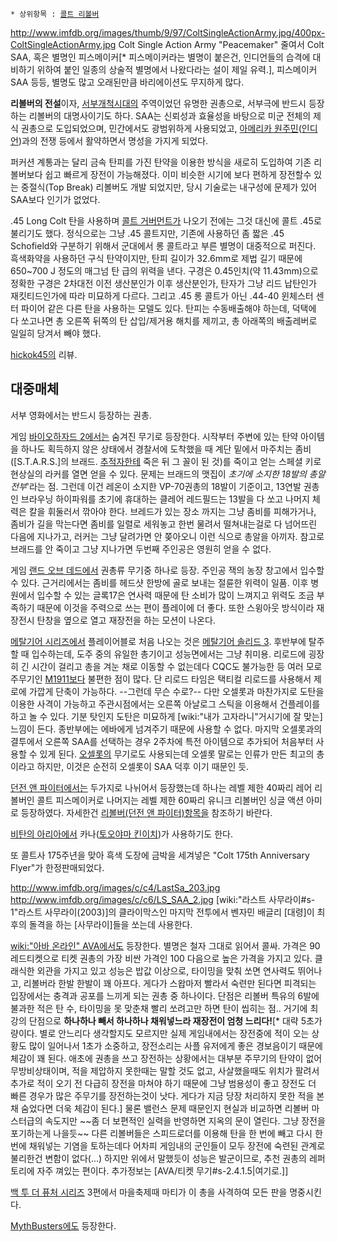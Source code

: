  * 상위항목 : [[콜트 리볼버]]

http://www.imfdb.org/images/thumb/9/97/ColtSingleActionArmy.jpg/400px-ColtSingleActionArmy.jpg
Colt Single Action Army "Peacemaker"
줄여서 Colt SAA, 혹은 별명인 피스메이커[* 피스메이커라는 별명이 붙은건, 인디언들의 습격에 대비하기 위하여 붙인 일종의 상술적 별명에서 나왔다라는 설이 제일 유력.], 피스메이커SAA 등등, 별명도 많고 오래된만큼 바리에이션도 무지하게 많다.

'''리볼버의 전설'''이자, [[서부개척시대]]의 주역이었던 유명한 권총으로, 서부극에 반드시 등장하는 리볼버의 대명사이기도 하다. SAA는 신뢰성과 효율성을 바탕으로 미군 전체의 제식 권총으로 도입되었으며, 민간에서도 광범위하게 사용되었고, [[아메리카 원주민]]([[인디언]])과의 전쟁 등에서 활약하면서 명성을 가지게 되었다.  

퍼커션 계통과는 달리 금속 탄피를 가진 탄약을 이용한 방식을 새로히 도입하여 기존 리볼버보다 쉽고 빠르게 장전이 가능해졌다. 이미 비슷한 시기에 보다 편하게 장전할수 있는 중절식(Top Break) 리볼버도 개발 되었지만, 당시 기술로는 내구성에 문제가 있어 SAA보다 인기가 없었다.  

.45 Long Colt 탄을 사용하며 [[콜트 거버먼트]]가 나오기 전에는 그것 대신에 콜트 .45로 불리기도 했다. 정식으로는 그냥 .45 콜트지만, 기존에 사용하던 좀 짧은 .45 Schofield와 구분하기 위해서 군대에서 롱 콜트라고 부른 별명이 대중적으로 퍼진다. 흑색화약을 사용하던 구식 탄약이지만, 탄피 길이가 32.6mm로 제법 길기 때문에 650~700 J 정도의 매그넘 탄 급의 위력을 낸다. 구경은 0.45인치(약 11.43mm)으로 정확한 구경은 2차대전 이전 생산분인가 이후 생산분인가, 탄자가 그냥 리드 납탄인가 재킷티드인가에 따라 미묘하게 다르다. 그리고 .45 롱 콜트가 아닌 .44-40 윈체스터 센터 파이어 같은 다른 탄을 사용하는 모델도 있다.  탄피는 수동배출해야 하는데, 덕택에 다 쏘고나면 총 오른쪽 뒤쪽의 탄 삽입/제거용 해치를 제끼고, 총 아래쪽의 배출레버로 일일히 당겨서 빼야 했다.

{{{#!html
<iframe width="854" height="510" src="//www.youtube.com/embed/dp52zvKdxLg" frameborder="0" allowfullscreen></iframe>
}}}

[[hickok45]]의 리뷰.

== 대중매체 ==
서부 영화에서는 반드시 등장하는 권총.

게임 [[바이오하자드 2]]에서는 숨겨진 무기로 등장한다. 시작부터 주변에 있는 탄약 아이템을 하나도 획득하지 않은 상태에서 경찰서에 도착했을 때 계단 밑에서 마주치는 좀비([S.T.A.R.S.]의 브래드. [[추적자]]한테 죽은 뒤 그 꼴이 된 것)를 죽이고 얻는 스페셜 키로 현상실의 라커를 열면 얻을 수 있다. 문제는 브래드의 맷집이 ''초기에 소지한 18발의 총알 전부'''라는 점. 그런데 이건 레온이 소지한 VP-70권총의 18발이 기준이고, 13연발 권총인 브라우닝 하이파워를 초기에 휴대하는 클레어 레드필드는 13발을 다 쏘고 나머지 체력은 칼을 휘둘러서 깎아야 한다. 브레드가 있는 장소 까지는 그냥 좀비를 피해가거나, 좀비가 길을 막는다면 좀비를 일렬로 세워놓고 한번 물려서 떨쳐내는걸로 다 넘어뜨린 다음에 지나가고, 러커는 그냥 달려가면 안 쫒아오니 이런 식으로 총알을 아끼자. 참고로 브래드를 안 죽이고 그냥 지나가면 두번째 주인공은 영원히 얻을 수 없다.

게임 [[랜드 오브 데드]]에서 권총류 무기중 하나로 등장. 주인공 잭의 농장 창고에서 입수할 수 있다. 근거리에서는 좀비를 헤드샷 한방에 골로 보내는 절륜한 위력이 일품. 이후 병원에서 입수할 수 있는 글록17은 연사력 때문에 탄 소비가 많이 느껴지고 위력도 조금 부족하기 때문에 이것을 주력으로 쓰는 편이 플레이에 더 좋다. 또한 스윙아웃 방식이라 재장전시 탄창을 옆으로 열고 재장전을 하는 모션이 나온다.

[[메탈기어 시리즈]]에서 플레이어블로 처음 나오는 것은 [[메탈기어 솔리드 3]]. 후반부에 탈주할 때 입수하는데, 도주 중의 유일한 총기이고 성능면에서는 그냥 취미용. 리로드에 굉장히 긴 시간이 걸리고 총을 겨눈 채로 이동할 수 없는데다 CQC도 불가능한 등 여러 모로 주무기인 [[M1911]]보다 불편한 점이 많다. 단 리로드 타임은 택티컬 리로드를 사용해서 제로에 가깝게 단축이 가능하다. --그런데 무슨 수로?-- 다만 오셀롯과 마찬가지로 도탄을 이용한 사격이 가능하고 주관시점에서는 오른쪽 아날로그 스틱을 이용해서 건플레이를 하고 놀 수 있다. 기분 탓인지 도탄은 미묘하게 [wiki:"내가 고자라니"거시기에 잘 맞는] 느낌이 든다. 종반부에는 에바에게 넘겨주기 때문에 사용할 수 없다. 마지막 오셀롯과의 결투에서 오른쪽 SAA를 선택하는 경우 2주차에 특전 아이템으로 추가되어 처음부터 사용할 수 있게 된다. [[오셀롯]]의 무기로도 사용되는데 오셀롯 말로는 인류가 만든 최고의 총이라고 하지만, 이것은 순전히 오셀롯이 SAA 덕후 이기 때문인 듯. 


[[던전 앤 파이터]]에서는 두가지로 나뉘어서 등장했는데 하나는 레벨 제한 40짜리 레어 리볼버인 콜트 피스메이커로 나머지는 레벨 제한 60짜리 유니크 리볼버인 싱글 액션 아미로 등장하였다. 자세한건 [[리볼버(던전 앤 파이터)]]항목을 참조하기 바란다.

[[비탄의 아리아]]에서 카나([[토오야마 킨이치]])가 사용하기도 한다.

또 콜트사 175주년을 맞아 흑색 도장에 금박을 세겨넣은 "Colt 175th Anniversary Flyer"가 한정판매되었다.

http://www.imfdb.org/images/c/c4/LastSa_203.jpg
http://www.imfdb.org/images/c/c6/LS_SAA_2.jpg
[wiki:"라스트 사무라이#s-1"라스트 사무라이(2003)]의 클라이막스인 마지막 전투에서 벤자민 배글리 [대령]이 최후의 돌격을 하는 [사무라이]들을 쏘는데 사용한다.

[[wiki:"아바 온라인" AVA]]에서도 등장한다. 별명은 철자 그대로 읽어서 콜싸. 가격은 90레드티켓으로 티켓 권총의 가장 비싼 가격인 100 다음으로 높은 가격을 가지고 있다.
클래식한 외관을 가지고 있고 성능은 밥값 이상으로, 타이밍을 맞춰 쏘면 연사력도 뛰어나고, 리볼버라 한발 한발이 꽤 아프다.
게다가 스왑마저 빨라서 숙련만 된다면 피격되는 입장에서는 충격과 공포를 느끼게 되는 권총 중 하나이다. 단점은 리볼버 특유의 6발에 불과한 적은 탄 수, 타이밍을 못 맞춘채 빨리 쏘려고만 하면 탄이 씹히는 점.. 거기에 최강의 단점으로 '''하나하나 빼서 하나하나 채워넣느라 재장전이 엄청 느리다!'''[* 대략 5초가량이다. 별로 안느리다 생각할지도 모르지만 실제 게임내에서는 장전중에 적이 오는 상황도 많이 일어나서 1초가 소중하고, 장전소리는 사플 유저에게 좋은 경보음이기 때문에 체감이 꽤 된다. 애초에 권총을 쓰고 장전하는 상황에서는 대부분 주무기의 탄약이 없어 무방비상태이며, 적을 제압하지 못한때는 말할 것도 없고, 사살했을때도 위치가 팔려서 추가로 적이 오기 전 다급히 장전을 마쳐야 하기 때문에 그냥 범용성이 좋고 장전도 더 빠른 경우가 많은 주무기를 장전하는것이 낫다. 게다가 지금 당장 처리하지 못한 적을 본 채 숨었다면 더욱 체감이 된다.] 물론 밸런스 문제 때문인지 현실과 비교하면 리볼버 마스터급의 속도지만 ~~좀 더 보편적인 실력을 반영하면 지옥의 문이 열린다. 그냥 장전을 포기하는게 나을듯~~ 다른 리볼버들은 스피드로더를 이용해 탄을 한 번에 빼고 다시 한 번에 채워넣는 기염을 토하는데다 어차피 게임내의 군인들이 모두 장전에 숙련된 관계로 불리한건 변함이 없다(...) 하지만 위에서 말했듯이 성능은 발군이므로, 추천 권총의 레퍼토리에 자주 껴있는 편이다.
추가정보는 [AVA/티켓 무기#s-2.4.1.5|여기로.]]

[[백 투 더 퓨처 시리즈]] 3편에서 마을축제때 마티가 이 총을 사격하여 모든 판을 명중시킨다.

[[MythBusters]]에도 등장한다.

